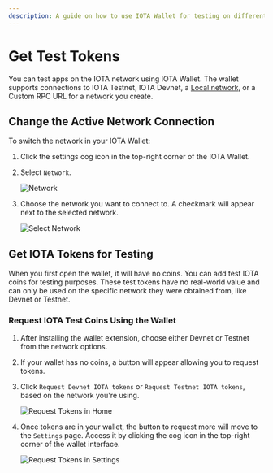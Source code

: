 ```yaml
---
description: A guide on how to use IOTA Wallet for testing on different IOTA networks, including how to switch networks and obtain test IOTA tokens.
---
```

# Get Test Tokens

You can test apps on the IOTA network using IOTA Wallet. The wallet supports connections to IOTA Testnet, IOTA Devnet, a [Local network](../../../developer/getting-started/local-network.mdx), or a Custom RPC URL for a network you create.

## Change the Active Network Connection

To switch the network in your IOTA Wallet:

1. Click the settings cog icon in the top-right corner of the IOTA Wallet.
2. Select `Network`.

   ![Network](/img/about-iota/iota-wallet/how-to/test/click-network.png)

3. Choose the network you want to connect to. A checkmark will appear next to the selected network.

   ![Select Network](/img/about-iota/iota-wallet/how-to/test/select-network.png)

## Get IOTA Tokens for Testing

When you first open the wallet, it will have no coins. You can add test IOTA coins for testing purposes. These test tokens have no real-world value and can only be used on the specific network they were obtained from, like Devnet or Testnet.

### Request IOTA Test Coins Using the Wallet

1. After installing the wallet extension, choose either Devnet or Testnet from the network options.
2. If your wallet has no coins, a button will appear allowing you to request tokens.
3. Click `Request Devnet IOTA tokens` or `Request Testnet IOTA tokens`, based on the network you're using.

   ![Request Tokens in Home](/img/about-iota/iota-wallet/how-to/test/request-testnet-home.png)

4. Once tokens are in your wallet, the button to request more will move to the `Settings` page. Access it by clicking the cog icon in the top-right corner of the wallet interface.

   ![Request Tokens in Settings](/img/about-iota/iota-wallet/how-to/test/request-testnet-settings.png)
